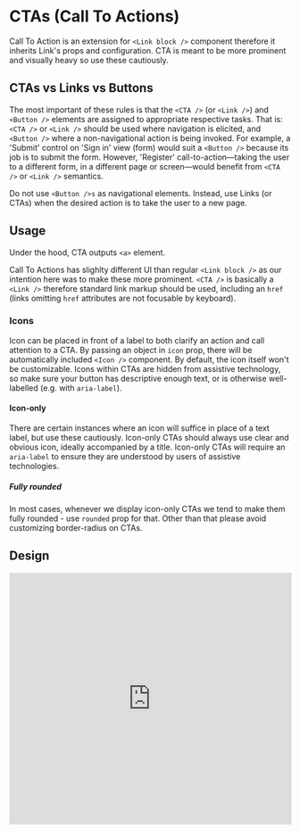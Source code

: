 # CTAs (Call To Actions)

Call To Action is an extension for `<Link block />` component therefore it inherits Link's props and configuration.
CTA is meant to be more prominent and visually heavy so use these cautiously.

## CTAs vs Links vs Buttons

The most important of these rules is that the `<CTA />` (or `<Link />`) and `<Button />` elements are assigned to appropriate respective tasks. 
That is: `<CTA />` or `<Link />` should be used where navigation is elicited, and `<Button />` where a non-navigational action is being invoked.
For example, a 'Submit' control on 'Sign in' view (form) would suit a `<Button />` because its job is to submit the form. 
However, 'Register' call-to-action—taking the user to a different form, in a different page or screen—would benefit from `<CTA />` or `<Link />` semantics.

Do not use `<Button />s` as navigational elements. Instead, use Links (or CTAs) when the desired action is to take the user to a new page.

## Usage

Under the hood, CTA outputs `<a>` element.

Call To Actions has slighlty different UI than regular `<Link block />` as our intention here was to make these more prominent. 
`<CTA />` is basically a `<Link />` therefore standard link markup should be used, including an `href` (links omitting `href` attributes are not focusable by keyboard).

### Icons

Icon can be placed in front of a label to both clarify an action and call attention to a CTA.
By passing an object in `icon` prop, there will be automatically included `<Icon />` component.
By default, the icon itself won't be customizable. Icons within CTAs are hidden from assistive technology, so make sure your button has descriptive enough text, or is otherwise well-labelled (e.g. with `aria-label`).

#### Icon-only

There are certain instances where an icon will suffice in place of a text label, but use these cautiously.
Icon-only CTAs should always use clear and obvious icon, ideally accompanied by a title. Icon-only CTAs will require an `aria-label` to ensure they are understood by users of assistive technologies.

##### Fully rounded

In most cases, whenever we display icon-only CTAs we tend to make them fully rounded - use `rounded` prop for that.
Other than that please avoid customizing border-radius on CTAs.

## Design

<iframe style="border: 1px solid rgba(0, 0, 0, 0.1);" width="100%" height="450" src="https://www.figma.com/embed?embed_host=share&url=https%3A%2F%2Fwww.figma.com%2Ffile%2FgHpwugeu9jFGW4d9u3ReuR%2FCrayons%3Fnode-id%3D1%253A29" allowfullscreen></iframe>
